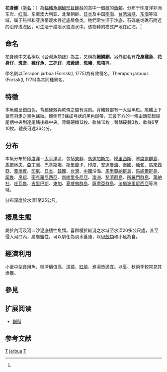 {{Speciesbox 
| genus = Terapon
| species = jarbua
| status = LC
| image = XRF-Terapon jarbua.jpg
| authority = [[Forsskål|Forsskål]], 1775<ref name='id7560'/>
| synonyms = *''Terapon servus''<br /><small>Bloch, 1790</small>
*''Sciaena jarbua''<br /><small>Forsskål, 1775</small>
*''Grammistes servus''<br /><small>Bloch, 1790</small>
*''Terapon timorensis''<br /><small>Quoy & Gaimard, 1824</small>
*''Stereolepis inoko''<br /><small>Schmidt, 1931</small>
*''Holocentrus servus''<br /><small>Bloch, 1790</small>
*''Holocentrus jarbua''<br /><small>Forsskål, 1775</small>
*''Pterapon trivittatus''<br /><small>Gray, 1833</small>
*''Terapon servus''<br /><small>Bloch, 1790</small>
}}

'''花身鯻'''（[[学名|学名]]：{{lang|la|''Terapon jarbua''}}）為[[輻鰭魚綱|輻鰭魚綱]][[鱸形目|鱸形目]][[鯻科|鯻科]]的其中一個[[種|種]]的[[魚類|魚類]]。分布于印度洋非洲东岸、[[红海|红海]]、东至澳大利亚、北至朝鲜、[[日本|日本]]及中国[[南海|南海]]、[[台湾海峡|台湾海峡]]、[[东海|东海]]等海域，属于热带和亚热带暖水性近底层鱼类。牠們常生活于沙底、石砾底或礁石附近的沿岸浅海区，可生活于咸淡水或海水中。该物种的模式产地在红海。<ref name='id7560'/>

==命名==
花身鯻中文名稱以《台灣魚類誌》為主{{R|數}}，又稱為'''細鱗鯻'''{{r|台}}，另外俗名有'''花身雞魚'''、'''花身仔'''、'''斑吾'''、'''雞仔魚'''、'''三抓仔'''、'''海黃蜂'''、'''斑豬'''、'''斑梧'''等。

學名則以Terapon jarbua (Forssk(l, 1775)為有效種名，Therapon jarbuus (Forssk(l, 1775)為其同種異名。{{R|台}}

==特徵==
本魚體呈銀白色，背鰭硬棘與軟條之間有深刻。背鰭棘部有一大型黑斑。尾鰭上下葉有斜走之黑色條紋。體側有3條成弓狀的黑色縱帶，其最下方的一條由頭部起經尾柄中央到達尾鰭後緣中央。背鰭硬棘12枚、軟條10枚；臀鰭硬棘3枚、軟條9至10枚。體長可達36公分。{{r|台}}

==分布==
本魚分布於[[印度洋|印度洋]]－[[太平洋|太平洋]]區，包括[[東非|東非]]、[[馬達加斯加|馬達加斯加]]、[[模里西斯|模里西斯]]、[[塞席爾群島|塞席爾群島]]、[[馬爾地夫|馬爾地夫]]、[[亞丁灣|亞丁灣]]、[[巴基斯坦|巴基斯坦]]、[[斯里蘭卡|斯里蘭卡]]、[[印度|印度]]、[[安達曼海|安達曼海]]、[[泰國|泰國]]、[[緬甸|緬甸]]、[[馬來西亞|馬來西亞]]、[[菲律賓|菲律賓]]、[[印尼|印尼]]、[[日本|日本]]、[[韓國|韓國]]、[[台灣|台灣]]、[[中國|中國]]沿海、[[馬里亞納群島|馬里亞納群島]]、[[馬紹爾群島|馬紹爾群島]]、[[諾魯|諾魯]]、[[帛琉|帛琉]]、[[密克羅尼西亞|密克羅尼西亞]]、[[新喀里多尼亞|新喀里多尼亞]]、[[澳洲|澳洲]]、[[斐濟群島|斐濟群島]]、[[所羅門群島|所羅門群島]]、[[萬納杜|萬納杜]]、[[吐瓦魯|吐瓦魯]]、[[吉里巴斯|吉里巴斯]]、[[東加|東加]]、[[夏威夷群島|夏威夷群島]]、[[薩摩亞群島|薩摩亞群島]]、[[法屬波里尼西亞|法屬波里尼西亞]]等海域。

分布深度於水深1至25公尺。

==棲息生態==
屬於內河及河口沙泥底棲性魚類。喜群棲於較淺之水域至水深20多公尺處，甚至侵入河口內，屬廣鹽性，可以馴化為淡水養殖，以[[甲殼類|甲殼類]]和小魚為食。{{r|台}}

==經濟利用==
小至中型食用魚，經濟價值高，[[清蒸|清蒸]]、[[紅燒|紅燒]]、煮湯皆適宜。以夏、秋兩季較常見其漁獲。{{r|台}}

==參見==
== 扩展阅读 ==
{{refbegin}}
{{wikispecies-inline|Terapon jarbua|花身鯻}}
{{refend}}
*[[鯻科|鯻科]]

==参考文献==
{{reflist|refs=
<ref name='id7560'>{{cite web| language =zh-cn| url =http://www.bioinfo.cn/db05/BjdwSpecies.php?action=view&id=7560| title =细鳞鯻| work =中国动物物种编目数据库| publisher =中国科学院微生物研究所| author =中国科学院动物研究所| accessdate =2009-04-16| deadurl =yes| archiveurl =https://web.archive.org/web/20160305064001/http://www.bioinfo.cn/db05/BjdwSpecies.php?action=view&id=7560| archivedate =2016-03-05}}</ref>
<ref name="台">{{cite web| language =zh-tw| publisher =中央研究院| title =台灣魚類資料庫-花身鯻| url =http://fishdb.sinica.edu.tw/chi/importpic.php?id=ZB70&PHPSESSID=1bbqs5uf5fr7292r9lf644jm73| author =| date =| accessdate =2011-02-13}}{{dead link|date=2018年4月 |bot=InternetArchiveBot |fix-attempted=yes }}</ref>
<ref name="數">{{cite web | language = zh-tw | publisher = 數位典藏與數位學習國家型科技計畫 | title = 台灣魚類資料庫-花身鯻 | url = http://catalog.digitalarchives.tw/dacs5/System/Exhibition/Detail.jsp?OID=433375 | author = | date = | accessdate = 2011-03-25}}</ref>
}}

{{Taxonbar}}

[[Category:食用鱼|T]]
[[Category:鯻屬|jarbua]]
[[Category:1775年描述的魚類|T]]